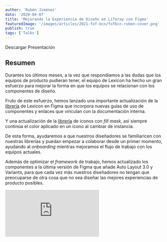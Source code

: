 ```yaml
---
author: 'Rubén Jiménez'
date: '2020-04-07'
title: 'Mejorando la Experiencia de Diseño en Liferay con Figma'
featuredImage: '/images/articles/2021-fof-bcn/fofbcn-ruben-cover.png'
publish: true
tags: ['Talks']
---
```



<Link to="https://www.figma.com/community/file/963467971864293145/FoFBCN-2021-Ruben">
	Descargar Presentación
</Link>

## Resumen

Durantes los últimos meses, a la vez que respondíamos a las dudas que los equipos de producto pudieran tener, el equipo de Lexicon ha hecho un gran esfuerzo para mejorar la forma en que los equipos se relacionan con los componentes de diseño.

Fruto de este esfuerzo, hemos lanzado una importante actualización de la [librería](https://www.figma.com/community/file/961581638760900307) de Lexicon en Figma que incorpora nuevas guías de uso de componentes y enlaces que vinculan con la documentación interna. 

Y una actualización de la [librería](https://www.figma.com/community/file/961697857101121244) de iconos con _fill mask_, así siempre continúa el color aplicado en un icono al cambiar de instancia.

De esta forma, ayudaremos a que nuestros diseñadores se familiaricen con nuestras librerías y puedan empezar a colaborar desde un primer momento, ayudando al _onboarding_ mientras mejoramos el flujo de trabajo con los equipos actuales.

Además de optimizar el _framework_ de trabajo, hemos actualizado los componentes a la última versión de Figma que añade Auto Layout 3.0 y Variants, para que cada vez más nuestros diseñadores no tengan que preocuparse de otra cosa que no sea diseñar las mejores experiencias de producto posibles.

<Embed variant='embed.video' src="http://www.youtube.com/embed/_oBl2nGMGOE?start=1845" />